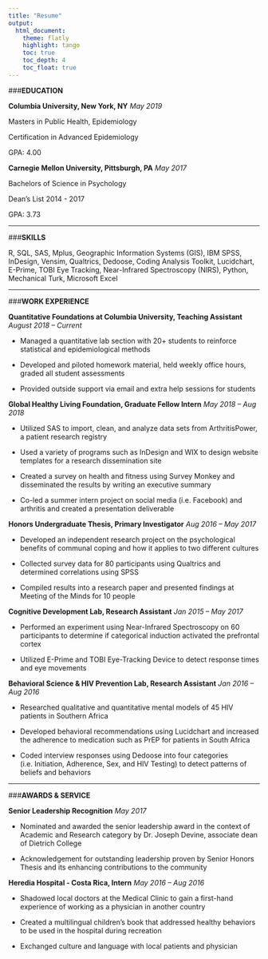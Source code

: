```yaml
---
title: "Resume"
output: 
  html_document:
    theme: flatly
    highlight: tango
    toc: true
    toc_depth: 4
    toc_float: true
---
```


###**EDUCATION**

**Columbia University, New York, NY** *May 2019*

Masters in Public Health, Epidemiology

Certification in Advanced Epidemiology

GPA: 4.00

**Carnegie Mellon University, Pittsburgh, PA** *May 2017*

Bachelors of Science in Psychology

Dean's List 2014 - 2017

GPA: 3.73

---

###**SKILLS**

R, SQL, SAS, Mplus, Geographic Information Systems (GIS), IBM SPSS, InDesign, Vensim, Qualtrics, Dedoose, Coding Analysis Toolkit, Lucidchart, E-Prime, TOBI Eye Tracking, Near-Infrared Spectroscopy (NIRS), Python, Mechanical Turk, Microsoft Excel

---

###**WORK EXPERIENCE**

**Quantitative Foundations at Columbia University, Teaching Assistant**	 *August 2018 – Current*

*	Managed a quantitative lab section with 20+ students to reinforce statistical and epidemiological methods

*	Developed and piloted homework material, held weekly office hours, graded all student assessments

*	Provided outside support via email and extra help sessions for students

**Global Healthy Living Foundation, Graduate Fellow Intern** *May 2018 – Aug 2018*

*	Utilized SAS to import, clean, and analyze data sets from ArthritisPower, a patient research registry

*	Used a variety of programs such as InDesign and WIX to design website templates for a research dissemination site

*	Created a survey on health and fitness using Survey Monkey and disseminated the results by writing an executive summary

*	Co-led a summer intern project on social media (i.e. Facebook) and arthritis and created a presentation deliverable 

**Honors Undergraduate Thesis, Primary Investigator**	*Aug 2016 – May 2017*

*	Developed an independent research project on the psychological benefits of communal coping and how it applies to two different cultures 

*	Collected survey data for 80 participants using Qualtrics and determined correlations using SPSS

*	Compiled results into a research paper and presented findings at Meeting of the Minds for 10 people

**Cognitive Development Lab, Research Assistant** *Jan 2015 – May 2017*

*	Performed an experiment using Near-Infrared Spectroscopy on 60 participants to determine if categorical induction activated the prefrontal cortex

*	Utilized E-Prime and TOBI Eye-Tracking Device to detect response times and eye movements


**Behavioral Science & HIV Prevention Lab, Research Assistant** *Jan 2016 – Aug 2016*

*	Researched qualitative and quantitative mental models of 45 HIV patients in Southern Africa

*	Developed behavioral recommendations using Lucidchart and increased the adherence to medication such as PrEP for patients in South Africa

*	Coded interview responses using Dedoose into four categories (i.e. Initiation, Adherence, Sex, and HIV Testing) to detect patterns of beliefs and behaviors 

---

###**AWARDS & SERVICE**

**Senior Leadership Recognition** *May 2017*

*	Nominated and awarded the senior leadership award in the context of Academic and Research category by Dr. Joseph Devine, associate dean of Dietrich College

*	Acknowledgement for outstanding leadership proven by Senior Honors Thesis and its enhancing contributions to the community

**Heredia Hospital - Costa Rica, Intern**	*May 2016 – Aug 2016*

*	Shadowed local doctors at the Medical Clinic to gain a first-hand experience of working as a physician in another country

*	Created a multilingual children’s book that addressed healthy behaviors to be used in the hospital during recreation

*	Exchanged culture and language with local patients and physician
